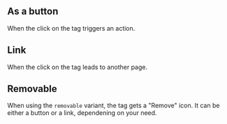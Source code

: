
## As a button

When the click on the tag triggers an action.

<Playground playgroundLink="/storybook/ec/index.html?selectedKind=Tag&selectedStory=as%20a%20button&stories=0">
  <Tag
    label="Button tag"
    type="button"
  />
</Playground>

## Link

When the click on the tag leads to another page.

<Playground playgroundLink="/storybook/ec/index.html?selectedKind=Tag&selectedStory=as%20a%20link&stories=0">
  <Tag
    label="Link tag"
    href="/example"
  />
</Playground>

## Removable

When using the `removable` variant, the tag gets a "Remove" icon. It can be either a button or a link, dependening on your need.

<Playground playgroundLink="/storybook/ec/index.html?selectedKind=Tag&selectedStory=removable&stories=0">
  <Tag
    label="Removable tag"
    variant="removable"
  />
</Playground>
